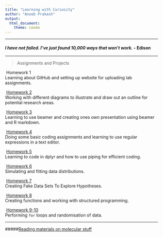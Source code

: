 ```yaml
---
title: "Learning with Curiosity"
author: "Anoob Prakash"
output: 
  html_document: 
    theme: cosmo
---
```

***
#### _I have not failed. I've just found 10,000 ways that won't work._ - Edison
***
>Assignments and Projects

\ Homework 1  
 Learning about GitHub and setting up website for uploading lab assignments. 

\ [Homework 2](homework2.html)  
Working with different diagrams to illustrate and draw out an outline for potential research areas.
 
\ [Homework 3](NotesBeamer.pdf)  
Learning to use beamer and creating ones own presentation using beamer and R markdown.  

\ [Homework 4](Homework4RegularExpressions.html)  
Doing some basic coding assignments and learning  to use regular expressions in a text editor.

\ [Homework 5](Homework5dplyr.html)  
Learning to code in dplyr and how to use piping for efficient coding.

\ [Homework 6](Homework6DataDistribution.html)  
Simulating and fitting data distributions.

\ [Homework 7](Homework7CFakedata.html)  
Creating Fake Data Sets To Explore Hypotheses.

\ [Homework 8](Homework8StructuredProgramming.html)   
Creating functions and working with structured programming.  

\ [Homework 9-10](Homework10Looping.html)   
Performing `for` loops and randomisation of data.  

***
#####[Reading materials on molecular stuff](https://www.molecularecologist.com)